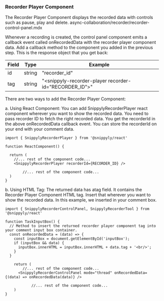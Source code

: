 ### Recorder Player Component

The Recorder Player Component displays the recorded data with controls such as pause, play and delete.
async-collaboration/recorder/recorder-control-panel.mdx

Whenever a recording is created, the control panel component emits a callback event called onRecordedData with the recorder player component data. Add a callback method to the <VeltRecorderControlPanel onRecordedData=''> component you added in the previous step. This is the response object that you get back:

| Field    | Type                          | Example       |
| -------- | ------------------------------| --------------|
| id       | string                        | "recorder_id" |
| tag      | string                        | "<snippyly-recorder-player recorder-id=\"RECORDER_ID\"></snippyly-recorder-player>"|


There are two ways to add the Recorder Player Component:

a. Using React Component: You can add SnippylyRecorderPlayer react component wherever you want to show the recorded data. You need to pass recorder ID to fetch the right recorded data. You get the recorderId in the above onRecordedData callback event. You can store the recorderId on your end with your comment data.

```react
import { SnippylyRecorderPlayer } from '@snippyly/react'

function ReactComponent() {
  
  return (
    //... rest of the component code...
    <SnippylyRecorderPlayer recorderId={RECORDER_ID} />

		//... rest of the component code...
  )
}
```


b. Using HTML Tag: The returned data has atag field. It contains the Recorder Player Component HTML tag. Insert that wherever you want to show the recorded data. In this example, we inserted in your comment box.

```react
import { SnippylyRecorderControlPanel, SnippylyRecorderTool } from '@snippyly/react'

function TaskInputBox() {
  // Method to insert the returned recorder player component tag into your comment input box container.
  const onRecordedData = (data) => {
    const inputBox = document.getElementById('inputBox');
    if (inputBox && data) {
      inputBox.innerHTML = inputBox.innerHTML + data.tag + '<br/>';
    }
  }
  
    return (
    	//... rest of the component code...
      <SnippylyRecorderControlPanel mode="thread" onRecordedData={(data) => onRecordedData(data)} />

			//... rest of the component code...
    )
}
```
